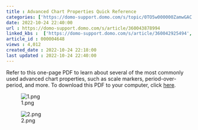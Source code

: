 ```yaml
---
title : Advanced Chart Properties Quick Reference
categories: ['https://domo-support.domo.com/s/topic/0TO5w000000ZamwGAC']
date: 2022-10-24 22:40:00
url : https://domo-support.domo.com/s/article/360043878994
linked_kbs :  ['https://domo-support.domo.com/s/article/360042925494', 'https://domo-support.domo.com/s/knowledge-base', 'https://domo-support.domo.com/s/article/360043429953', 'https://domo-support.domo.com/s/article/360043429933', 'https://domo-support.domo.com/s/article/360043429693', 'https://domo-support.domo.com/s/topic/0TO5w000000ZamwGAC', 'https://domo-support.domo.com/s/article/360043878994', 'https://domo-support.domo.com/s/article/360043429913']
article_id : 000004648
views : 4,012
created_date : 2022-10-24 22:18:00
last updated : 2022-10-24 22:40:00
---
```




Refer to this one-page PDF to learn about several of the most commonly used advanced chart properties, such as scale markers, period-over-period, and more. To download this PDF to your computer, click [here](https://domosoftware.sharepoint.com/:b:/s/CS-Edu-PublicFiles/ESv1pHBgjcxGk-WmbfeU5TsBInToj9a25w7bJ-kbS6rwyw?e=JGyusH).


![1.png](1.png)


![2.png](2.png)